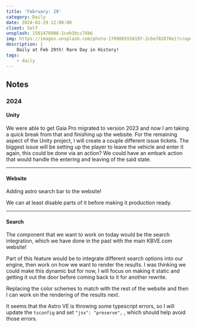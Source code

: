 ```yaml
---
title: 'February: 29'
category: Daily
date: 2024-02-29 12:00:00
client: Self
unsplash: 1561478908-1ceb3bcc74b6
img: https://images.unsplash.com/photo-1709065556197-2cbe782878e1?crop=entropy&cs=srgb&fm=jpg&ixid=MnwzNjM5Nzd8MHwxfHJhbmRvbXx8fHx8fHx8fDE2ODE3NDg2ODY&ixlib=rb-4.0.3&q=85
description: |
    Daily at Feb 29th! Rare Day in History!
tags:
    - daily
---
```



<MDXJS>

## Notes

<MDXJS>

### 2024

<MDXJS>

#### Unity

We were able to get Gaia Pro migrated to version 2023 and now I am taking a quick break from that and finishing up the website.
For the remaining aspect of the Unity project, I will create a couple different issue tickets.
The biggest issue will be setting up the player to leave the vehicle and enter it again, this could be done via an action?
We could have an embark action that would handle the entering and leaving of the said state.

</MDXJS>

---

<MDXJS>

#### Website

Adding astro search bar to the website!

We can at least disable parts of it before making it production ready.

</MDXJS>

---

<MDXJS>

#### Search

The component that we want to work on today would be the search integration, which we have done in the past with the main KBVE.com website!

Part of this feature would be to integrate different search options into our engine, then work on how we want to render the results.
I was thinking we could make this dynamic but for now, I will focus on making it static and getting it out the door before coming back to it for another rewrite.

Replacing the color schemes to match with the rest of the website and then I can work on the rendering of the results next.

It seems that the Astro VE is throwing some typescript errors, so I will update the `tsconfig` and set `"jsx": "preserve",` , which should help avoid those errors.

</MDXJS>


</MDXJS>

</MDXJS>